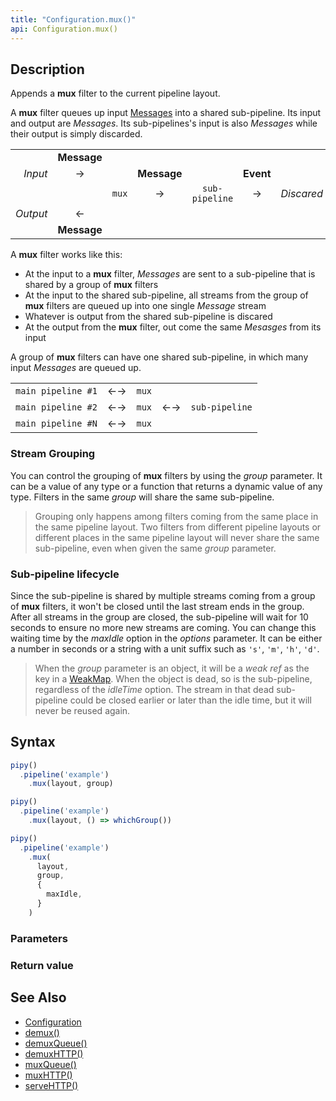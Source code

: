 ```yaml
---
title: "Configuration.mux()"
api: Configuration.mux()
---
```


## Description

Appends a **mux** filter to the current pipeline layout.

A **mux** filter queues up input [Messages](/reference/api/Message) into a shared sub-pipeline. Its input and output are _Messages_. Its sub-pipelines's input is also _Messages_ while their output is simply discarded.

|          |             |       |             |                |           |            |
|---------:|:-----------:|:-----:|:-----------:|:--------------:|:---------:|:-----------|
|          | **Message** |       |             |                |           |            |
| _Input_  | →           |       | **Message** |                | **Event** |            |
|          |             | `mux` | →           | `sub-pipeline` | →         | _Discared_ |
| _Output_ | ←           |       |             |                |           |            |
|          | **Message** |       |             |                |           |            |

A **mux** filter works like this:

- At the input to a **mux** filter, _Messages_ are sent to a sub-pipeline that is shared by a group of **mux** filters
- At the input to the shared sub-pipeline, all streams from the group of **mux** filters are queued up into one single _Message_ stream
- Whatever is output from the shared sub-pipeline is discared
- At the output from the **mux** filter, out come the same _Mesasges_ from its input

A group of **mux** filters can have one shared sub-pipeline, in which many input _Messages_ are queued up.

|                    |    |       |    |                |
|-------------------:|:--:|:-----:|:--:|:---------------|
| `main pipeline #1` | ←→ | `mux` |    |                |
| `main pipeline #2` | ←→ | `mux` | ←→ | `sub-pipeline` |
| `main pipeline #N` | ←→ | `mux` |    |                |

### Stream Grouping

You can control the grouping of **mux** filters by using the _group_ parameter. It can be a value of any type or a function that returns a dynamic value of any type. Filters in the same _group_ will share the same sub-pipeline.

> Grouping only happens among filters coming from the same place in the same pipeline layout. Two filters from different pipeline layouts or different places in the same pipeline layout will never share the same sub-pipeline, even when given the same _group_ parameter.

### Sub-pipeline lifecycle

Since the sub-pipeline is shared by multiple streams coming from a group of **mux** filters, it won't be closed until the last stream ends in the group. After all streams in the group are closed, the sub-pipeline will wait for 10 seconds to ensure no more new streams are coming. You can change this waiting time by the _maxIdle_ option in the _options_ parameter. It can be either a number in seconds or a string with a unit suffix such as `'s'`, `'m'`, `'h'`, `'d'`.

> When the _group_ parameter is an object, it will be a _weak ref_ as the key in a [WeakMap](https://developer.mozilla.org/docs/Web/JavaScript/Guide/Keyed_collections#weakmap_object). When the object is dead, so is the sub-pipeline, regardless of the _idleTime_ option. The stream in that dead sub-pipeline could be closed earlier or later than the idle time, but it will never be reused again.

## Syntax

``` js
pipy()
  .pipeline('example')
    .mux(layout, group)

pipy()
  .pipeline('example')
    .mux(layout, () => whichGroup())

pipy()
  .pipeline('example')
    .mux(
      layout,
      group,
      {
        maxIdle,
      }
    )
```

### Parameters

<Parameters/>

### Return value

<ReturnValue/>

## See Also

* [Configuration](/reference/api/Configuration)
* [demux()](/reference/api/Configuration/demux)
* [demuxQueue()](/reference/api/Configuration/demuxQueue)
* [demuxHTTP()](/reference/api/Configuration/demuxHTTP)
* [muxQueue()](/reference/api/Configuration/muxQueue)
* [muxHTTP()](/reference/api/Configuration/muxHTTP)
* [serveHTTP()](/reference/api/Configuration/serveHTTP)
